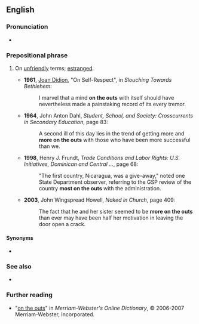 ==English==

===Pronunciation===
* {{audio|en|En-au-on the outs.ogg|Audio (AU)}}

===Prepositional phrase===
{{head|en|prepositional phrase}}

# {{lb|en|chiefly|US|idiomatic}} On [[unfriendly]] terms; [[estranged]].
#* '''1961''', [[w:Joan Didion|Joan Didion]], "On Self-Respect", in ''Slouching Towards Bethlehem'':
#*: I marvel that a mind '''on the outs''' with itself should have nevertheless made a painstaking record of its every tremor.
#* '''1964''', John Anton Dahl, ''Student, School, and Society: Crosscurrents in Secondary Education'', page 83:
#*: A second ill of this day lies in the trend of getting more and '''more on the outs''' with those who have been more successful than we.
#* '''1998''', Henry J. Frundt, ''Trade Conditions and Labor Rights: U.S. Initiatives, Dominican and Central ...'', page 68:
#*: "The first country, Nicaragua, was a give-away," noted one State Department observer, referring to the GSP review of the country '''most on the outs''' with the administration.
#* '''2003''', John Wingspread Howell, ''Naked in Church'', page 409:
#*: The fact that he and her sister seemed to be '''more on the outs''' than ever may have been half her motivation in leaving the door open a crack.

====Synonyms====
* {{l|en|at odds}}

===See also===
* {{l|en|on the outside, looking in}}

===Further reading===
* "[http://www.m-w.com/cgi-bin/dictionary?book=Dictionary&va=on+the+outs on the outs]" in ''Merriam-Webster's Online Dictionary'', © 2006-2007 Merriam-Webster, Incorporated.